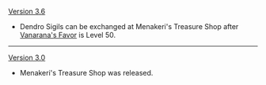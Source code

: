 {{Change History/Header}}
[[Version 3.6]]
* Dendro Sigils can be exchanged at Menakeri's Treasure Shop after [[Vanarana's Favor]] is Level 50.
----
[[Version 3.0]]
* Menakeri's Treasure Shop was released.